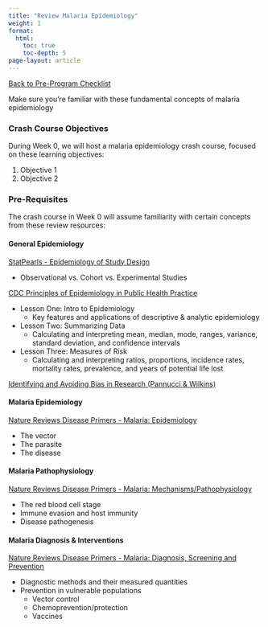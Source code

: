 ```yaml
---
title: "Review Malaria Epidemiology"
weight: 1
format: 
  html: 
    toc: true
    toc-depth: 5
page-layout: article
---
```

[[Back to Pre-Program Checklist](../pre_program_checklist.qmd)]{.aside}

Make sure you're familiar with these fundamental concepts of malaria epidemiology 

### Crash Course Objectives

During Week 0, we will host a malaria epidemiology crash course, focused on these learning objectives:  

1. Objective 1  
2. Objective 2

### Pre-Requisites

The crash course in Week 0 will assume familiarity with certain concepts from these review resources:

#### General Epidemiology

[StatPearls - Epidemiology of Study Design](https://www.ncbi.nlm.nih.gov/books/NBK470342/)  

* Observational vs. Cohort vs. Experimental Studies

[CDC Principles of Epidemiology in Public Health Practice](https://www.cdc.gov/csels/dsepd/ss1978/SS1978.pdf)

* Lesson One: Intro to Epidemiology  
  * Key features and applications of descriptive & analytic epidemiology\
* Lesson Two: Summarizing Data  
  * Calculating and interpreting mean, median, mode, ranges, variance, standard deviation, and confidence intervals\
* Lesson Three: Measures of Risk  
  * Calculating and interpreting ratios, proportions, incidence rates, mortality rates, prevalence, and years of potential life lost

[Identifying and Avoiding Bias in Research (Pannucci & Wilkins)](https://www.ncbi.nlm.nih.gov/pmc/articles/PMC2917255/)


#### Malaria Epidemiology
[Nature Reviews Disease Primers - Malaria: Epidemiology](https://www.nature.com/articles/nrdp201750#Sec3)

* The vector  
* The parasite  
* The disease

#### Malaria Pathophysiology

[Nature Reviews Disease Primers - Malaria: Mechanisms/Pathophysiology](https://www.nature.com/articles/nrdp201750#Sec9)

* The red blood cell stage  
* Immune evasion and host immunity  
* Disease pathogenesis


#### Malaria Diagnosis & Interventions

[Nature Reviews Disease Primers - Malaria: Diagnosis, Screening and Prevention](https://www.nature.com/articles/nrdp201750#Sec13)  

* Diagnostic methods and their measured quantities  
* Prevention in vulnerable populations  
  * Vector control  
  * Chemoprevention/protection  
  * Vaccines
